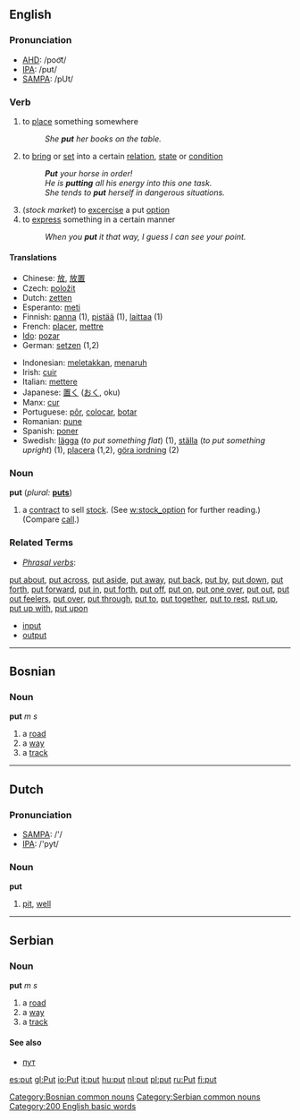 ==English==

=== Pronunciation ===
*[[w:AHD|AHD]]: /poo͝t/
*[[w:IPA|IPA]]: /pʊt/
*[[w:SAMPA|SAMPA]]: /pUt/

===Verb===
{{en-infl-irreg|put|puts|putting|put|put}}
# to [[place]] something somewhere
#:''She '''put''' her books on the table.''
# to [[bring]] or [[set]] into a certain [[relation]], [[state]] or [[condition]]
#:'''''Put''' your horse in order!''
#:''He is '''putting''' all his energy into this one task.''
#:''She tends to '''put''' herself in dangerous situations.''
# (''stock market'') to [[excercise]] a put [[option]]
# to [[express]] something in a certain manner
#:''When you '''put''' it that way, I guess I can see your point.''

====Translations====
{{top}}
*Chinese: [[放]], [[放置]]
*Czech: [[položit]]
*Dutch: [[zetten]]
*Esperanto: [[meti]]
*Finnish: [[panna#Finnish|panna]] (1), [[pistää]] (1), [[laittaa]] (1)
*French: [[placer]], [[mettre]]
*[[Ido]]: [[pozar]]
*German: [[setzen]] (1,2) 
{{mid}}
*Indonesian: [[letak|meletakkan]], [[taruh|menaruh]]
*Irish: [[cuir]]
*Italian: [[mettere]]
*Japanese: [[置く]] ([[おく]], oku)
*Manx: [[cur#Manx|cur]]
*Portuguese: [[pôr]], [[colocar]], [[botar]] 
*Romanian: [[pune]]
*Spanish: [[poner]]
*Swedish: [[lägga]] (''to put something flat'') (1), [[ställa]] (''to put something upright'') (1), [[placera]] (1,2), [[göra iordning]] (2)
{{bottom}}

=== Noun ===
'''put'''  (''plural:'' '''[[puts]]''')
# a [[contract]] to sell [[stock]]. (See [[w:stock_option]] for further reading.) (Compare [[call]].)

===Related Terms===
*''[[phrasal verb|Phrasal verbs]]'':
[[put about]], [[put across]], [[put aside]], [[put away]], [[put back]], [[put by]], [[put down]], [[put forth]], [[put forward]], [[put in]], [[put forth]], [[put off]], [[put on]], [[put one over]], [[put out]], [[put out feelers]], [[put over]], [[put through]], [[put to]], [[put together]], [[put to rest]], [[put up]], [[put up with]], [[put upon]]
*[[input]]
*[[output]]

----

==Bosnian==
===Noun===
'''put''' ''m s''
#a [[road]]
#a [[way]]
#a [[track]]
[[Category:Bosnian common nouns]]

----

==Dutch==
=== Pronunciation ===
*[[w:SAMPA|SAMPA]]: /'/
*[[w:IPA|IPA]]: /'pyt/

===Noun===
'''put'''
#[[pit]], [[well]]

----

==Serbian==
===Noun===
'''put''' ''m s''
#a [[road]]
#a [[way]]
#a [[track]]
====See also====
*[[пут]]
[[Category:Serbian common nouns]]

[[Category:200 English basic words]]

[[es:put]]
[[gl:Put]]
[[io:Put]]
[[it:put]]
[[hu:put]]
[[nl:put]]
[[pl:put]]
[[ru:Put]]
[[fi:put]]